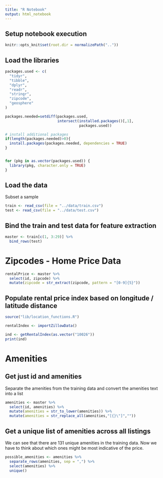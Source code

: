 ```yaml
---
title: "R Notebook"
output: html_notebook
---
```


## Setup notebook execution
```r
knitr::opts_knit$set(root.dir = normalizePath("..")) 
```


## Load the libraries
```r
packages.used <- c(
  "tidyr",
  "tibble",
  "dplyr",
  "readr",
  "stringr",
  "zipcode",
  "geosphere"
)

packages.needed=setdiff(packages.used, 
                        intersect(installed.packages()[,1], 
                                  packages.used))

# install additional packages
if(length(packages.needed)>0){
  install.packages(packages.needed, dependencies = TRUE)
}


for (pkg in as.vector(packages.used)) {
  library(pkg, character.only = TRUE)
}

```

## Load the data
Subset a sample
```r
train <- read_csv(file = "../data/train.csv")
test <- read_csv(file = "../data/test.csv")
```

## Bind the train and test data for feature extraction
```r
master <- train[c(1, 3:29)] %>%
  bind_rows(test)
```

# Zipcodes - Home Price Data

```r
rentalPrice <- master %>% 
  select(id, zipcode) %>%
  mutate(zipcode = str_extract(zipcode, pattern = "[0-9]{5}"))
```

## Populate rental price index based on longitude / latitude distance
```r
source("lib/location_functions.R")

rentalIndex <- importZillowData()

ind <- getRentalIndex(as.vector("10026"))
print(ind)
```

# Amenities

## Get just id and amenities
Separate the amenities from the training data and convert the amenities text into a list
```r
amenities <- master %>% 
  select(id, amenities) %>%
  mutate(amenities = str_to_lower(amenities)) %>%
  mutate(amenities = str_replace_all(amenities,"[{}\"]","")) 
```

## Get a unique list of amenities across all listings
We can see that there are 131 unique amenities in the training data.  Now we have to think about which ones might be most indicative of the price.
```r
possible_amenities <- amenities %>% 
  separate_rows(amenities, sep = ",") %>%
  select(amenities) %>%
  unique()
```

```r

```


